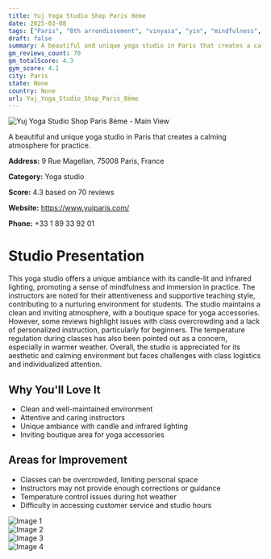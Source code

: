 ```yaml
---
title: Yuj Yoga Studio Shop Paris 8ème
date: 2025-03-08
tags: ["Paris", "8th arrondissement", "vinyasa", "yin", "mindfulness", "calm atmosphere", "community-focused", "Paris"]  
draft: false
summary: A beautiful and unique yoga studio in Paris that creates a calming atmosphere for practice.
gm_reviews_count: 70
gm_totalScore: 4.3
gym_score: 4.1
city: Paris
state: None
country: None
url: Yuj_Yoga_Studio_Shop_Paris_8ème
---
```


<div className="aspect-[16/9] relative my-8">
  <img 
    src="https://lh5.googleusercontent.com/p/AF1QipPQfVste_WG6jcFY93yZr4xuY5MU5ovLx_EY6lA=w1920-h1080-k-no"
    alt="Yuj Yoga Studio Shop Paris 8ème - Main View"
    className="object-cover absolute inset-0 w-full h-full rounded-lg"
  />
</div>

A beautiful and unique yoga studio in Paris that creates a calming atmosphere for practice.

**Address:** 9 Rue Magellan, 75008 Paris, France

**Category:** Yoga studio

**Score:** 4.3 based on 70 reviews

**Website:** https://www.yujparis.com/

**Phone:** +33 1 89 33 92 01

# Studio Presentation

This yoga studio offers a unique ambiance with its candle-lit and infrared lighting, promoting a sense of mindfulness and immersion in practice. The instructors are noted for their attentiveness and supportive teaching style, contributing to a nurturing environment for students. The studio maintains a clean and inviting atmosphere, with a boutique space for yoga accessories. However, some reviews highlight issues with class overcrowding and a lack of personalized instruction, particularly for beginners. The temperature regulation during classes has also been pointed out as a concern, especially in warmer weather. Overall, the studio is appreciated for its aesthetic and calming environment but faces challenges with class logistics and individualized attention.



## Why You'll Love It

- Clean and well-maintained environment
- Attentive and caring instructors
- Unique ambiance with candle and infrared lighting
- Inviting boutique area for yoga accessories

## Areas for Improvement

- Classes can be overcrowded, limiting personal space
- Instructors may not provide enough corrections or guidance
- Temperature control issues during hot weather
- Difficulty in accessing customer service and studio hours

<div className="grid grid-cols-1 xl:grid-cols-2 gap-4 my-8">
<div className="aspect-[4/3] relative"><img src="https://lh5.googleusercontent.com/p/AF1QipNv-dnIfeb4IzxPV5-kLGKheGunJ7VViWOq4qIU=w1920-h1080-k-no" alt="Image 1" className="object-cover absolute inset-0 w-full h-full rounded-lg" /></div>
<div className="aspect-[4/3] relative"><img src="https://lh5.googleusercontent.com/p/AF1QipOGBF5LuRnDSKJK777tOuXKamHgCRJNvhYhHA8=w1920-h1080-k-no" alt="Image 2" className="object-cover absolute inset-0 w-full h-full rounded-lg" /></div>
<div className="aspect-[4/3] relative"><img src="https://lh5.googleusercontent.com/p/AF1QipO0izdEZjpBppAGrG7_822Ix5Q8ldnxDrU7gPmH=w1920-h1080-k-no" alt="Image 3" className="object-cover absolute inset-0 w-full h-full rounded-lg" /></div>
<div className="aspect-[4/3] relative"><img src="https://lh5.googleusercontent.com/p/AF1QipP2R-NfdbYhk7rWpDnIuBhl-btjCgdvmGUchvI5=w1920-h1080-k-no" alt="Image 4" className="object-cover absolute inset-0 w-full h-full rounded-lg" /></div>
</div>
